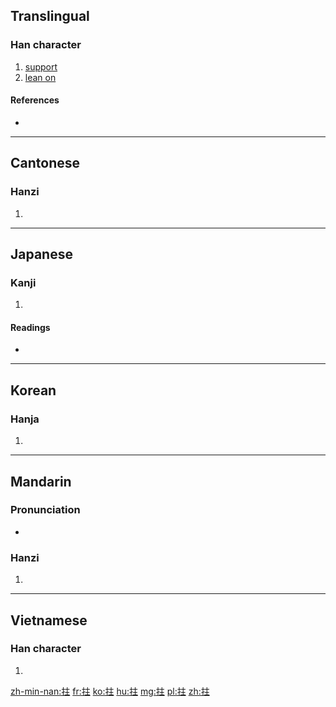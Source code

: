 ==Translingual==

===Han character===
{{Han char|rn=64|rad=手|as=05|sn=8|four=5001<sub>4</sub>|canj=手卜土 (QYG)}}

# [[support]]
# [[lean on]]

====References====
* {{Han ref|kx=0424.180|dkj=11940|dj=0772.140|hdz=31857.010|uh=62C4|ud=25284|bh=A9D6|bd=43478}}

----

==Cantonese==

===Hanzi===
{{yue-hanzi|jyut=[[zyu2]]|y=jyu2}}

# {{defn|lang=yue|sort=手05}}

----

==Japanese==

===Kanji===
{{ja-kanji|grade=|rs=手05}}

# {{defn|lang=ja|sort=手05}}

====Readings====
* {{ja-readings|on=[[ちゅ]] (chu)|kun=[[あげる]] (ageru)}}

----

==Korean==

===Hanja===
{{ko-hanja|hangeul=주|eumhun=|rv=ju|mr=chu|y=cwu}}

# {{defn|lang=ko|sort=手05}}

----

==Mandarin==

===Pronunciation===
* {{audio|Zh-zhu.ogg|Audio|lang=cmn}}

===Hanzi===
{{cmn-hanzi|pin=[[dān]] ([[dan1]]), [[dǎn]] ([[dan3]]), [[qiè]] ([[qie4]]), [[zhǔ]] ([[zhu3]])|wg=tan<sup>1</sup>, tan<sup>3</sup>, ch'ieh<sup>4</sup>, chu<sup>3</sup>}}

# {{defn|lang=cmn|sort=手05}}

----

==Vietnamese==

===Han character===
{{vi-hantu|[[chủ]], [[trụ]], [[chỏ]], [[chõ]]|rs=手05}}

# {{defn|lang=vi|sort=手05}}

[[zh-min-nan:拄]]
[[fr:拄]]
[[ko:拄]]
[[hu:拄]]
[[mg:拄]]
[[pl:拄]]
[[zh:拄]]